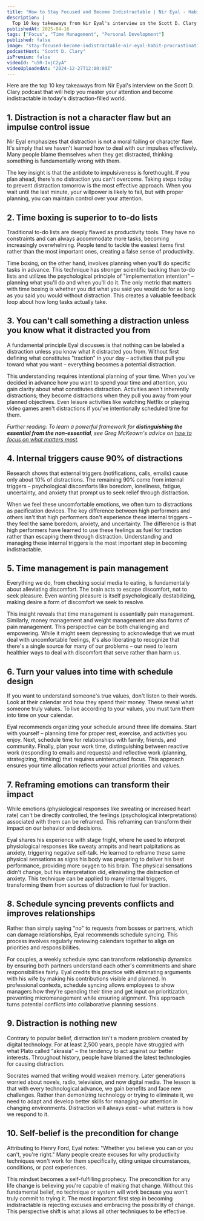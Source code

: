 ```yaml
---
title: "How to Stay Focused and Become Indistractable | Nir Eyal - Habit & Procrastination Expert"
description: |
  Top 10 key takeaways from Nir Eyal's interview on the Scott D. Clary podcast that will help you master your attention and become indistractable in today's distraction-filled world.
publishedAt: 2025-04-16
tags: ["Focus", "Time Management", "Personal Development"]
published: false
image: "stay-focused-become-indistractable-nir-eyal-habit-procrastination-expert.jpg"
podcastHost: "Scott D. Clary"
isPremium: false
videoId: "u5R-IxjC2yA"
videoUploadedAt: "2024-12-27T12:00:00Z"
---
```



<PodcastSummaryPageLayout frontmatter={frontmatter}>

Here are the top 10 key takeaways from Nir Eyal's interview on the Scott D. Clary podcast that will help you master your attention and become indistractable in today's distraction-filled world.

## 1. Distraction is not a character flaw but an impulse control issue

Nir Eyal emphasizes that distraction is not a moral failing or character flaw. It's simply that we haven't learned how to deal with our impulses effectively. Many people blame themselves when they get distracted, thinking something is fundamentally wrong with them.

The key insight is that the antidote to impulsiveness is forethought. If you plan ahead, there's no distraction you can't overcome. Taking steps today to prevent distraction tomorrow is the most effective approach. When you wait until the last minute, your willpower is likely to fail, but with proper planning, you can maintain control over your attention.

## 2. Time boxing is superior to to-do lists

Traditional to-do lists are deeply flawed as productivity tools. They have no constraints and can always accommodate more tasks, becoming increasingly overwhelming. People tend to tackle the easiest items first rather than the most important ones, creating a false sense of productivity.

Time boxing, on the other hand, involves planning when you'll do specific tasks in advance. This technique has stronger scientific backing than to-do lists and utilizes the psychological principle of "implementation intention" – planning what you'll do and when you'll do it. The only metric that matters with time boxing is whether you did what you said you would do for as long as you said you would without distraction. This creates a valuable feedback loop about how long tasks actually take.

## 3. You can't call something a distraction unless you know what it distracted you from

A fundamental principle Eyal discusses is that nothing can be labeled a distraction unless you know what it distracted you from. Without first defining what constitutes "traction" in your day – activities that pull you toward what you want – everything becomes a potential distraction.

This understanding requires intentional planning of your time. When you've decided in advance how you want to spend your time and attention, you gain clarity about what constitutes distraction. Activities aren't inherently distractions; they become distractions when they pull you away from your planned objectives. Even leisure activities like watching Netflix or playing video games aren't distractions if you've intentionally scheduled time for them.

_Further reading: To learn a powerful framework for **distinguishing the essential from the non-essential**, see Greg McKeown's advice on [how to focus on what matters most](/podcasts/chris-williamson/focus-on-what-matters-most-greg-mckeown)._

## 4. Internal triggers cause 90% of distractions

Research shows that external triggers (notifications, calls, emails) cause only about 10% of distractions. The remaining 90% come from internal triggers – psychological discomforts like boredom, loneliness, fatigue, uncertainty, and anxiety that prompt us to seek relief through distraction.

When we feel these uncomfortable emotions, we often turn to distractions as pacification devices. The key difference between high performers and others isn't that high performers don't experience these internal triggers – they feel the same boredom, anxiety, and uncertainty. The difference is that high performers have learned to use these feelings as fuel for traction rather than escaping them through distraction. Understanding and managing these internal triggers is the most important step in becoming indistractable.

## 5. Time management is pain management

Everything we do, from checking social media to eating, is fundamentally about alleviating discomfort. The brain acts to escape discomfort, not to seek pleasure. Even wanting pleasure is itself psychologically destabilizing, making desire a form of discomfort we seek to resolve.

This insight reveals that time management is essentially pain management. Similarly, money management and weight management are also forms of pain management. This perspective can be both challenging and empowering. While it might seem depressing to acknowledge that we must deal with uncomfortable feelings, it's also liberating to recognize that there's a single source for many of our problems – our need to learn healthier ways to deal with discomfort that serve rather than harm us.

## 6. Turn your values into time with schedule design

If you want to understand someone's true values, don't listen to their words. Look at their calendar and how they spend their money. These reveal what someone truly values. To live according to your values, you must turn them into time on your calendar.

Eyal recommends organizing your schedule around three life domains. Start with yourself – planning time for proper rest, exercise, and activities you enjoy. Next, schedule time for relationships with family, friends, and community. Finally, plan your work time, distinguishing between reactive work (responding to emails and requests) and reflective work (planning, strategizing, thinking) that requires uninterrupted focus. This approach ensures your time allocation reflects your actual priorities and values.

## 7. Reframing emotions can transform their impact

While emotions (physiological responses like sweating or increased heart rate) can't be directly controlled, the feelings (psychological interpretations) associated with them can be reframed. This reframing can transform their impact on our behavior and decisions.

Eyal shares his experience with stage fright, where he used to interpret physiological responses like sweaty armpits and heart palpitations as anxiety, triggering negative self-talk. He learned to reframe these same physical sensations as signs his body was preparing to deliver his best performance, providing more oxygen to his brain. The physical sensations didn't change, but his interpretation did, eliminating the distraction of anxiety. This technique can be applied to many internal triggers, transforming them from sources of distraction to fuel for traction.

## 8. Schedule syncing prevents conflicts and improves relationships

Rather than simply saying "no" to requests from bosses or partners, which can damage relationships, Eyal recommends schedule syncing. This process involves regularly reviewing calendars together to align on priorities and responsibilities.

For couples, a weekly schedule sync can transform relationship dynamics by ensuring both partners understand each other's commitments and share responsibilities fairly. Eyal credits this practice with eliminating arguments with his wife by making his contributions visible and planned. In professional contexts, schedule syncing allows employees to show managers how they're spending their time and get input on prioritization, preventing micromanagement while ensuring alignment. This approach turns potential conflicts into collaborative planning sessions.

## 9. Distraction is nothing new

Contrary to popular belief, distraction isn't a modern problem created by digital technology. For at least 2,500 years, people have struggled with what Plato called "akrasia" – the tendency to act against our better interests. Throughout history, people have blamed the latest technologies for causing distraction.

Socrates warned that writing would weaken memory. Later generations worried about novels, radio, television, and now digital media. The lesson is that with every technological advance, we gain benefits and face new challenges. Rather than demonizing technology or trying to eliminate it, we need to adapt and develop better skills for managing our attention in changing environments. Distraction will always exist – what matters is how we respond to it.

## 10. Self-belief is the precondition for change

Attributing to Henry Ford, Eyal notes: "Whether you believe you can or you can't, you're right." Many people create excuses for why productivity techniques won't work for them specifically, citing unique circumstances, conditions, or past experiences.

This mindset becomes a self-fulfilling prophecy. The precondition for any life change is believing you're capable of making that change. Without this fundamental belief, no technique or system will work because you won't truly commit to trying it. The most important first step in becoming indistractable is rejecting excuses and embracing the possibility of change. This perspective shift is what allows all other techniques to be effective.

</PodcastSummaryPageLayout>
